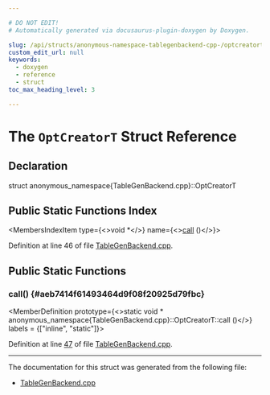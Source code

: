 ```yaml
---

# DO NOT EDIT!
# Automatically generated via docusaurus-plugin-doxygen by Doxygen.

slug: /api/structs/anonymous-namespace-tablegenbackend-cpp-/optcreatort
custom_edit_url: null
keywords:
  - doxygen
  - reference
  - struct
toc_max_heading_level: 3

---
```





# The `OptCreatorT` Struct Reference

<DoxygenPage pluginConfig={pluginConfig}>



## Declaration

<CodeBlock>struct anonymous_namespace{TableGenBackend.cpp}::OptCreatorT</CodeBlock>

## Public Static Functions Index

<MembersIndex>

<MembersIndexItem
  type={<>void &#42;</>}
  name={<><a href="#aeb7414f61493464d9f08f20925d79fbc">call</a> ()</>}>
</MembersIndexItem>

</MembersIndex>


Definition at line 46 of file <a href="/docs/api/files/lib/lib/tablegen/tablegenbackend-cpp">TableGenBackend.cpp</a>.

<SectionDefinition>

## Public Static Functions

### call() {#aeb7414f61493464d9f08f20925d79fbc}

<MemberDefinition
  prototype={<>static void &#42; anonymous&#95;namespace&#123;TableGenBackend.cpp&#125;::OptCreatorT::call ()</>}
  labels = {["inline", "static"]}>

Definition at line <a href="/docs/api/files/lib/lib/tablegen/tablegenbackend-cpp/#l00047">47</a> of file <a href="/docs/api/files/lib/lib/tablegen/tablegenbackend-cpp">TableGenBackend.cpp</a>.
</MemberDefinition>

</SectionDefinition>

<hr/>

The documentation for this struct was generated from the following file:

<ul>
<li><a href="/docs/api/files/lib/lib/tablegen/tablegenbackend-cpp">TableGenBackend.cpp</a></li>
</ul>

</DoxygenPage>
